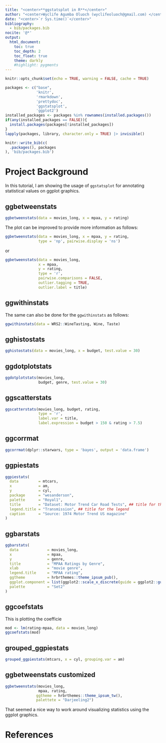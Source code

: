 ```yaml
---
title: "<center>**ggstatsplot in R**</center>"
author: "<center>Wyclife Agumba Oluoch (wyclifeoluoch@gmail.com) </center>"
date: "<center>`r Sys.time()`</center>"
bibliography: 
  - bib/packages.bib
nocite: '@*'
output: 
  html_document:
    toc: true
    toc_depth: 2
    toc_float: true
    theme: darkly
    #highlight: pygments
---
```


```r
knitr::opts_chunk$set(echo = TRUE, warning = FALSE, cache = TRUE)
```

```r
packages <- c("base",
              'knitr',
              'rmarkdown',
              'prettydoc',
              'ggstatsplot',
              'ggplot2')
installed_packages <- packages %in% rownames(installed.packages())
if(any(installed_packages == FALSE)){
  install.packages(packages[!installed_packages])
}
lapply(packages, library, character.only = TRUE) |> invisible()
```

```r
knitr::write_bib(c(
  .packages(), packages
), 'bib/packages.bib')
```

# Project Background

In this tutorial, I am showing the usage of `ggstatsplot` for annotating statistical values on ggplot graphics.

## ggbetweenstats

```r
ggbetweenstats(data = movies_long, x = mpaa, y = rating)
```

The plot can be improved to provide more information as follows:

```r
ggbetweenstats(data = movies_long, x = mpaa, y = rating,
               type = 'np', pairwise.display = 'ns')
```

or

```r
ggbetweenstats(data = movies_long, 
               x = mpaa, 
               y = rating,
               type = 'r', 
               pairwise.comparisons = FALSE,
               outlier.tagging = TRUE,
               outlier.label = title)
```

## ggwithinstats

The same can also be done for the `ggwithinstats` as follows:

```r
ggwithinstats(data = WRS2::WineTasting, Wine, Taste)
```

## gghistostats

```r
gghistostats(data = movies_long, x = budget, test.value = 30)
```

## ggdotplotstats

```r
ggdotplotstats(movies_long,
               budget, genre, test.value = 30)
```

## ggscatterstats

```r
ggscatterstats(movies_long, budget, rating,
               type = 'r',
               label.var = title, 
               label.expression = budget > 150 & rating > 7.5)
```

## ggcorrmat

```r
ggcorrmat(dplyr::starwars, type = 'bayes', output = 'data.frame')

```

## ggpiestats

```r
ggpiestats(
  data         = mtcars,
  x            = am,
  y            = cyl,
  package      = "wesanderson",
  palette      = "Royal1",
  title        = "Dataset: Motor Trend Car Road Tests", ## title for the plot
  legend.title = "Transmission", ## title for the legend
  caption      = "Source: 1974 Motor Trend US magazine"
)

```

## ggbarstats

```r
ggbarstats(
  data             = movies_long,
  x                = mpaa,
  y                = genre,
  title            = "MPAA Ratings by Genre",
  xlab             = "movie genre",
  legend.title     = "MPAA rating",
  ggtheme          = hrbrthemes::theme_ipsum_pub(),
  ggplot.component = list(ggplot2::scale_x_discrete(guide = ggplot2::guide_axis(n.dodge = 2))),
  palette          = "Set2"
)
```

## ggcoefstats
This is plotting the coefficie

```r
mod <- lm(rating~mpaa, data = movies_long)
ggcoefstats(mod)
```

## grouped_ggpiestats

```r
grouped_ggpiestats(mtcars, x = cyl, grouping.var = am)
```

## ggbetweenstats customized

```r
ggbetweenstats(movies_long, 
               mpaa, rating, 
              ggtheme = hrbrthemes::theme_ipsum_tw(),
              palettete = "Darjeeling2")
```

That seemed a nice way to work around visualizing statistics using the ggplot graphics.

# References